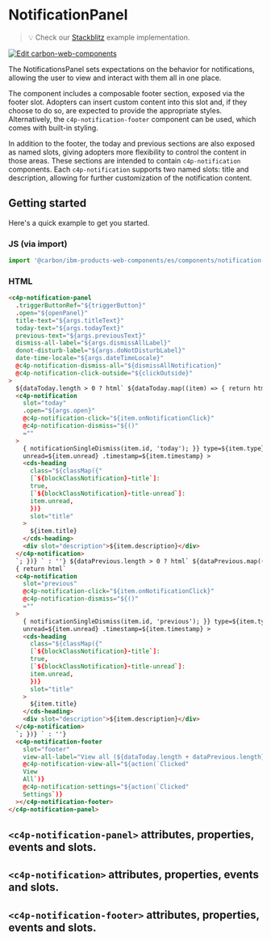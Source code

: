 
<Meta of={NotificationPanelStories} />

# NotificationPanel

> 💡 Check our
> [Stackblitz](https://stackblitz.com/github/carbon-design-system/ibm-products/tree/main/packages/ibm-products-web-components/examples/notification-panel)
> example implementation.

[![Edit carbon-web-components](https://developer.stackblitz.com/img/open_in_stackblitz.svg)](https://stackblitz.com/github/carbon-design-system/ibm-products/tree/main/packages/ibm-products-web-components/examples/notification-panel)

The NotificationsPanel sets expectations on the behavior for notifications,
allowing the user to view and interact with them all in one place.

The component includes a composable footer section, exposed via the footer slot.
Adopters can insert custom content into this slot and, if they choose to do so,
are expected to provide the appropriate styles. Alternatively, the
`c4p-notification-footer` component can be used, which comes with built-in
styling.

In addition to the footer, the today and previous sections are also exposed as
named slots, giving adopters more flexibility to control the content in those
areas. These sections are intended to contain `c4p-notification` components.
Each `c4p-notification` supports two named slots: title and description,
allowing for further customization of the notification content.

## Getting started

Here's a quick example to get you started.

### JS (via import)

```javascript
import '@carbon/ibm-products-web-components/es/components/notification-panel/index.js';
```

### HTML

```html
<c4p-notification-panel
  .triggerButtonRef="${triggerButton}"
  .open="${openPanel}"
  title-text="${args.titleText}"
  today-text="${args.todayText}"
  previous-text="${args.previousText}"
  dismiss-all-label="${args.dismissAllLabel}"
  donot-disturb-label="${args.doNotDisturbLabel}"
  date-time-locale="${args.dateTimeLocale}"
  @c4p-notification-dismiss-all="${dismissAllNotification}"
  @c4p-notification-click-outside="${clickOutside}"
>
  ${dataToday.length > 0 ? html` ${dataToday.map((item) => { return html`
  <c4p-notification
    slot="today"
    .open="${args.open}"
    @c4p-notification-click="${item.onNotificationClick}"
    @c4p-notification-dismiss="${()"
    =""
  >
    { notificationSingleDismiss(item.id, 'today'); }} type=${item.type}
    unread=${item.unread} .timestamp=${item.timestamp} >
    <cds-heading
      class="${classMap({"
      [`${blockClassNotification}-title`]:
      true,
      [`${blockClassNotification}-title-unread`]:
      item.unread,
      })}
      slot="title"
    >
      ${item.title}
    </cds-heading>
    <div slot="description">${item.description}</div>
  </c4p-notification>
  `; })} ` : ''} ${dataPrevious.length > 0 ? html` ${dataPrevious.map((item) =>
  { return html`
  <c4p-notification
    slot="previous"
    @c4p-notification-click="${item.onNotificationClick}"
    @c4p-notification-dismiss="${()"
    =""
  >
    { notificationSingleDismiss(item.id, 'previous'); }} type=${item.type}
    unread=${item.unread} .timestamp=${item.timestamp} >
    <cds-heading
      class="${classMap({"
      [`${blockClassNotification}-title`]:
      true,
      [`${blockClassNotification}-title-unread`]:
      item.unread,
      })}
      slot="title"
    >
      ${item.title}
    </cds-heading>
    <div slot="description">${item.description}</div>
  </c4p-notification>
  `; })} ` : ''}
  <c4p-notification-footer
    slot="footer"
    view-all-label="View all (${dataToday.length + dataPrevious.length})"
    @c4p-notification-view-all="${action(`Clicked"
    View
    All`)}
    @c4p-notification-settings="${action(`Clicked"
    Settings`)}
  ></c4p-notification-footer>
</c4p-notification-panel>
```

## `<c4p-notification-panel>` attributes, properties, events and slots.

<ArgTypes of="c4p-notification-panel" />

## `<c4p-notification>` attributes, properties, events and slots.

<ArgTypes of="c4p-notification" />

## `<c4p-notification-footer>` attributes, properties, events and slots.

<ArgTypes of="c4p-notification-footer" />

